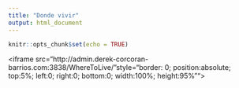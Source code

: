 ```yaml
---
title: "Donde vivir"
output: html_document
---
```


```r
knitr::opts_chunk$set(echo = TRUE)
```

<iframe src="http://admin.derek-corcoran-barrios.com:3838/WhereToLive/"style="border: 0; position:absolute; top:5%; left:0; right:0; bottom:0; width:100%; height:95%"">
</iframe>



